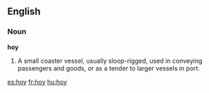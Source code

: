==English==

===Noun===

'''hoy'''

#A small coaster vessel, usually sloop-rigged, used in conveying passengers and goods, or as a tender to larger vessels in port.

[[es:hoy]]
[[fr:hoy]]
[[hu:hoy]]